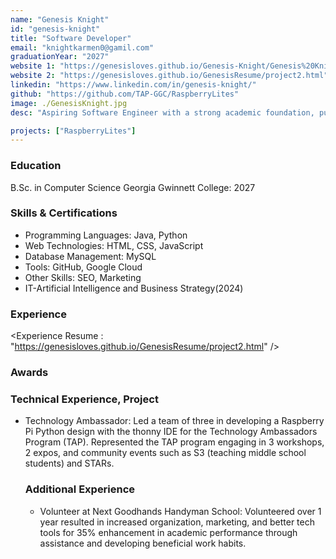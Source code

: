 ```yaml
---
name: "Genesis Knight"
id: "genesis-knight"
title: "Software Developer"
email: "knightkarmen0@gamil.com"
graduationYear: "2027"
website 1: "https://genesisloves.github.io/Genesis-Knight/Genesis%20Knight.html"
website 2: "https://genesisloves.github.io/GenesisResume/project2.html"
linkedin: "https://www.linkedin.com/in/genesis-knight/"
github: "https://github.com/TAP-GGC/RaspberryLites"
image: ./GenesisKnight.jpg
desc: "Aspiring Software Engineer with a strong academic foundation, pursuing a master's degree in information technology, and a bachelor's degree in management information systems."

projects: ["RaspberryLites"]
---
```


### Education
<div>
B.Sc. in Computer Science Georgia Gwinnett College: 2027
</div>

### Skills & Certifications
<ul>
  <li> Programming Languages: Java, Python</li>
  <li>Web Technologies: HTML, CSS, JavaScript</li>
  <li>Database Management: MySQL</li>
  <li>Tools: GitHub, Google Cloud</li>
  <li>Other Skills: SEO, Marketing</li>
  <li>IT-Artificial Intelligence and Business Strategy(2024)</li>
</ul>

### Experience
<Experience 
 Resume : "https://genesisloves.github.io/GenesisResume/project2.html"
/>

### Awards
<Awards
 Resume : None
/>



### Technical Experience, Project
<ul>
  <li>Technology Ambassador: Led a team of three in developing a Raspberry Pi Python design with the thonny IDE for the Technology Ambassadors Program (TAP). Represented the TAP program engaging in 3 workshops, 2 expos, and community events such as S3 (teaching middle school students) and STARs.</li>
  

### Additional Experience
<ul>
  <li>Volunteer at Next Goodhands Handyman School: Volunteered over 1 year resulted in increased organization, marketing, and better tech tools for 35% enhancement in academic performance through assistance and developing beneficial work habits.</li>
</ul>